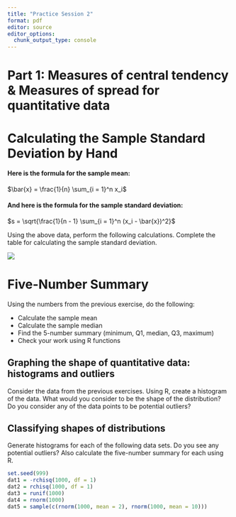 ```yaml
---
title: "Practice Session 2"
format: pdf
editor: source
editor_options: 
  chunk_output_type: console
---
```


# Part 1:   Measures of central tendency 	&  Measures of spread for quantitative data	

# Calculating the Sample Standard Deviation by Hand

#### Here is the formula for the sample mean:

$\bar{x} = \frac{1}{n} \sum_{i = 1}^n x_i$

#### And here is the formula for the sample standard deviation:

$s = \sqrt{\frac{1}{n - 1} \sum_{i = 1}^n (x_i - \bar{x})^2}$


Using the above data, perform the following calculations. Complete the table
for calculating the sample standard deviation.

![](s_calc.png) 

# Five-Number Summary

Using the numbers from the previous exercise, do the following:

* Calculate the sample mean
* Calculate the sample median
* Find the 5-number summary (minimum, Q1, median, Q3, maximum)
* Check your work using R functions 

## Graphing the shape of quantitative data: histograms and outliers

Consider the data from the previous exercises. Using R, create a histogram of the data. What would you consider to be the shape of the distribution? Do you consider any of the data points to be potential outliers?

## Classifying shapes of distributions

Generate histograms for each of the following data sets. Do you see any potential outliers? Also calculate the five-number summary for each using R.

```r
set.seed(999)
dat1 = -rchisq(1000, df = 1)
dat2 = rchisq(1000, df = 1)
dat3 = runif(1000)
dat4 = rnorm(1000)
dat5 = sample(c(rnorm(1000, mean = 2), rnorm(1000, mean = 10)))
```



